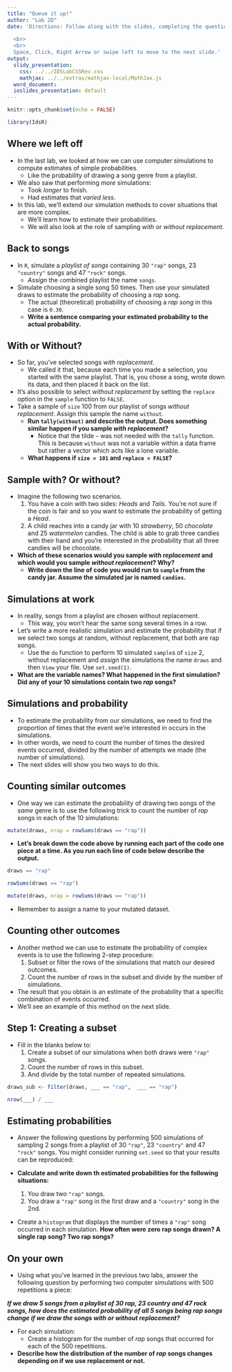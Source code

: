 ```yaml
---
title: "Queue it up!"
author: "Lab 2D"
date: 'Directions: Follow along with the slides, completing the questions in <font color=#25679E><b>blue</b></font> on your computer, and answering the questions in **red** in your journal.  
  
  <br>
  <br>
  Space, Click, Right Arrow or swipe left to move to the next slide.'
output:
  slidy_presentation:
    css: ../../IDSLabCSSRev.css
    mathjax: ../../extras/mathjax-local/MathJax.js
  word_document:
  ioslides_presentation: default
---
```


```r
knitr::opts_chunk$set(echo = FALSE)
```
 
```r
library(IdsR)
```

## Where we left off

- In the last lab, we looked at how we can use computer simulations to compute estimates of simple probabilities.
  - Like the probability of drawing a song genre from a playlist.
- We also saw that performing _more_ simulations:
    - Took _longer_ to finish.
    - Had estimates that _varied less_.
- In this lab, we'll extend our simulation methods to cover situations that are more complex.
    - We'll learn how to estimate their probabilities.
    - We will also look at the role of sampling _with_ or _without_ _replacement_.
    

## Back to songs

- <span class="blue">In `R`, simulate a _playlist of songs_ containing 30 `"rap"` songs, 23 `"country"` songs and 47 `"rock"` songs.</span>
    - <span class="blue">_Assign_ the `c`ombined playlist the name `songs`.</span>
- <span class="blue">Simulate choosing a single song 50 times. Then use your simulated draws to estimate the probability of choosing a _rap_ song.</span>
    - The actual (theoretical) probability of choosing a _rap song_ in this case is `0.30`.
    - **Write a sentence comparing your estimated probability to the actual probability.**


## With or Without?

- So far, you've selected songs _with replacement_. 
    - We called it that, because each time you made a selection, you started with the same playlist. That is, you chose a song, wrote down its data, and then placed it back on the list.
- It's also possible to select _without replacement_ by setting the `replace` option in the `sample` function to `FALSE`.
- <span class="blue">Take a sample of `size` 100 from our playlist of songs _without replacement_. Assign this sample the name `without`. </span>
    - **Run `tally(without)` and describe the output. Does something similar happen if you sample _with replacement_?**
      - Notice that the tilde `~` was not needed with the `tally` function. This is because `without` was not a variable within a data frame but rather a vector which acts like a lone variable.
    - **What happens if `size = 101` and `replace = FALSE`?**


## Sample with? Or without?

- Imagine the following two scenarios.
    1. You have a coin with two sides: _Heads_ and _Tails_. You're not sure if the coin is fair and so you want to estimate the probability of getting a _Head_.
    2. A child reaches into a candy jar with 10 _strawberry_, 50 _chocolate_ and 25 _watermelon_ candies. The child is able to grab three candies with their hand and you're interested in the probability that all three candies will be chocolate.
- **Which of these scenarios would you sample _with replacement_ and which would you sample _without replacement_? Why?**
    - **Write down the line of code you would run to `sample` from the candy jar. Assume the simulated jar is named `candies`.**


## Simulations at work

- In reality, songs from a playlist are chosen without replacement.
    - This way, you won't hear the same song several times in a row.
- Let's write a more realistic simulation and estimate the probability that if we select two songs at random, without replacement, that both are rap songs.
    - <span class="blue">Use the `do` function to perform 10 simulated `sample`s of `size` 2, without replacement and _assign_ the simulations the name `draws` and then `View` your file. Use `set.seed(1)`.</span>

- **What are the variable names? What happened in the first simulation? Did any of your 10 simulations contain two _rap_ songs?**

## Simulations and probability

- To estimate the probability from our simulations, we need to find the proportion of times that the event we're interested in occurs in the simulations.
- In other words, we need to count the number of times the desired events occurred, divided by the number of attempts we made (the number of simulations).
- The next slides will show you two ways to do this.


## Counting similar outcomes

- One way we can estimate the probability of drawing two songs of the _same_ genre is to use the following trick to count the number of _rap_ songs in each of the 10 simulations:

```r
mutate(draws, nrap = rowSums(draws == "rap"))
```

- **Let's break down the code above by running each part of the code one piece at a time. As you run each line of code below describe the output.**
```r
draws == "rap"
```

```r
rowSums(draws == "rap")
```

```r
mutate(draws, nrap = rowSums(draws == "rap"))
```

- <span class="blue">Remember to assign a name to your mutated dataset.</span>

## Counting other outcomes

- Another method we can use to estimate the probability of complex events is to use the following 2-step procedure:
    1. Subset or filter the rows of the simulations that match our desired outcomes.
    2. Count the number of rows in the subset and divide by the number of simulations.
- The result that you obtain is an estimate of the probability that a specific combination of events occurred.
- We'll see an example of this method on the next slide.


## Step 1: Creating a subset

- <span class="blue">Fill in the blanks below to: </span>
    1. Create a subset of our simulations when both draws were `"rap"` songs.
    2. Count the number of rows in this subset.
    3. And divide by the total number of repeated simulations.
    
```r
draws_sub <- filter(draws, ___ == "rap",  ___ == "rap")
```
```r
nrow(___) / ___
```


## Estimating probabilities

- <span class="blue">Answer the following questions by performing 500 simulations of sampling 2 songs from a playlist of 30 `"rap"`, 23 `"country"` and 47 `"rock"` songs. You might consider running `set.seed` so that your results can be reproduced:</span>

- **Calculate and write down th estimated probabilities for the following situations:**
    1. You draw two `"rap"` songs.
    2. You draw a `"rap"` song in the first draw and a `"country"` song in the 2nd.

- <span class="blue">Create a `histogram` that displays the number of times a `"rap"` song occurred in each simulation.</span> **How often were zero rap songs drawn? A single rap song? Two rap songs?**


## On your own

- <span class="blue">Using what you've learned in the previous two labs, answer the following question by performing two computer simulations with 500 repetitions a piece:</span>

**_If we draw 5 songs from a playlist of 30 rap, 23 country and 47 rock songs, how does the estimated probability of all 5 songs being rap songs change if we draw the songs with or without replacement?_**

- For each simulation:
    - <span class="blue">Create a histogram for the number of _rap_ songs that occurred for each of the 500 repetitions.</span>
- **Describe how the distribution of the number of _rap_ songs changes depending on if we use replacement or not.**

